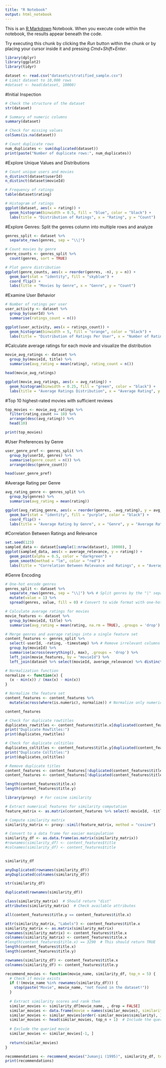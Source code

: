 ```yaml
---
title: "R Notebook"
output: html_notebook
---
```


This is an [R Markdown](http://rmarkdown.rstudio.com) Notebook. When you execute code within the notebook, the results appear beneath the code. 

Try executing this chunk by clicking the *Run* button within the chunk or by placing your cursor inside it and pressing *Cmd+Shift+Enter*. 

```r
library(dplyr)
library(ggplot2)
library(tidyr)

```

```r
dataset <- read.csv("datasets/stratified_sample.csv")
# Limit dataset to 10,000 rows
#dataset <- head(dataset, 10000)


```

#Initial Inspection
```r
# Check the structure of the dataset
str(dataset)

# Summary of numeric columns
summary(dataset)

# Check for missing values
colSums(is.na(dataset))

# Count duplicate rows
num_duplicates <- sum(duplicated(dataset))
print(paste("Number of duplicate rows:", num_duplicates))


```

#Explore Unique Values and Distributions
```r
# Count unique users and movies
n_distinct(dataset$userId)
n_distinct(dataset$movieId)

# Frequency of ratings
table(dataset$rating)

# Histogram of ratings
ggplot(dataset, aes(x = rating)) + 
  geom_histogram(binwidth = 0.5, fill = "blue", color = "black") +
  labs(title = "Distribution of Ratings", x = "Rating", y = "Count")

```

#Explore Genres: Split the genres column into multiple rows and analyze

```r
genres_split <- dataset %>%
  separate_rows(genres, sep = "\\|")

# Count movies by genre
genre_counts <- genres_split %>%
  count(genres, sort = TRUE)

# Plot genre distribution
ggplot(genre_counts, aes(x = reorder(genres, -n), y = n)) +
  geom_bar(stat = "identity", fill = "skyblue") +
  coord_flip() +
  labs(title = "Movies by Genre", x = "Genre", y = "Count")

```

#Examine User Behavior
```r
# Number of ratings per user
user_activity <- dataset %>%
  group_by(userId) %>%
  summarise(ratings_count = n())

ggplot(user_activity, aes(x = ratings_count)) +
  geom_histogram(binwidth = 5, fill = "orange", color = "black") +
  labs(title = "Distribution of Ratings Per User", x = "Number of Ratings", y = "Count")

```

#Calculate average ratings for each movie and visualize the distribution

```r
movie_avg_ratings <- dataset %>%
  group_by(movieId, title) %>%
  summarise(avg_rating = mean(rating), rating_count = n())

head(movie_avg_ratings)

ggplot(movie_avg_ratings, aes(x = avg_rating)) +
  geom_histogram(binwidth = 0.25, fill = "green", color = "black") +
  labs(title = "Average Ratings Distribution", x = "Average Rating", y = "Count")

```

#Top 10 highest-rated movies with sufficient reviews

```r
top_movies <- movie_avg_ratings %>%
  filter(rating_count >= 10) %>%
  arrange(desc(avg_rating)) %>%
  head(10)

print(top_movies)

```

#User Preferences by Genre

```r
user_genre_pref <- genres_split %>%
  group_by(userId, genres) %>%
  summarise(genre_count = n()) %>%
  arrange(desc(genre_count))

head(user_genre_pref)

```

#Average Rating per Genre

```r
avg_rating_genre <- genres_split %>%
  group_by(genres) %>%
  summarise(avg_rating = mean(rating))

ggplot(avg_rating_genre, aes(x = reorder(genres, -avg_rating), y = avg_rating)) +
  geom_bar(stat = "identity", fill = "purple", color = "black") +
  coord_flip() +
  labs(title = "Average Rating by Genre", x = "Genre", y = "Average Rating")

```

#Correlation Between Ratings and Relevance

```r
set.seed(123)
sampled_data <- dataset[sample(1:nrow(dataset), 10000), ]
ggplot(sampled_data, aes(x = average_relevance, y = rating)) +
  geom_point(alpha = 0.5, color = "darkgreen") +
  geom_smooth(method = "lm", color = "red") +
  labs(title = "Correlation Between Relevance and Ratings", x = "Average Relevance", y = "Rating")

```

#Genre Encoding

```r

# One-hot encode genres
genres_split <- dataset %>%
  separate_rows(genres, sep = "\\|") %>% # Split genres by the "|" separator
  mutate(value = 1) %>%
  spread(genres, value, fill = 0) # Convert to wide format with one-hot encoding

```

```r
# Calculate average ratings for movies
movie_features <- dataset %>%
  group_by(movieId, title) %>%
  summarise(avg_rating = mean(rating, na.rm = TRUE), .groups = 'drop')


```

```r
# Merge genres and average ratings into a single feature set
content_features <- genres_split %>%
  select(-userId, -rating, -timestamp) %>% # Remove irrelevant columns
  group_by(movieId) %>%
  summarise(across(everything(), max), .groups = 'drop') %>%
  left_join(movie_features, by = "movieId") %>%
  left_join(dataset %>% select(movieId, average_relevance) %>% distinct(), by = "movieId") # Include average_relevance

```

```r
# Normalization function
normalize <- function(x) {
  (x - min(x)) / (max(x) - min(x))
}

# Normalize the feature set
content_features <- content_features %>%
  mutate(across(where(is.numeric), normalize)) # Normalize only numerical columns

```


```r
content_features
```


```r
# Check for duplicate rowtitles
duplicates_rowtitles <- content_features$title.x[duplicated(content_features$title.x)]
print("Duplicate RowTitles:")
print(duplicates_rowtitles)

```

```r
# Check for duplicate coltitles
duplicates_coltitles <- content_features$title.y[duplicated(content_features$title.y)]
print("Duplicate ColTitles:")
print(duplicates_coltitles)

```

```r
# Remove duplicate titles
content_features <- content_features[!duplicated(content_features$title.x), ]
content_features <- content_features[!duplicated(content_features$title.y), ]
```

```r
length(content_features$title.x)
length(content_features$title.y)
```


```r
library(proxy)  # For cosine similarity

# Extract numerical features for similarity computation
feature_matrix <- as.matrix(content_features %>% select(-movieId, -title.x))

# Compute similarity matrix
similarity_matrix <- proxy::simil(feature_matrix, method = "cosine")

# Convert to a data frame for easier manipulation
similarity_df <- as.data.frame(as.matrix(similarity_matrix))
#rownames(similarity_df) <- content_features$title
#colnames(similarity_df) <- content_features$title 
 
```


```r
similarity_df
```

```r
anyDuplicated(rownames(similarity_df))
anyDuplicated(colnames(similarity_df))
```

```r
str(similarity_df)
```

```r
duplicated(rownames(similarity_df))
```


```r
class(similarity_matrix)  # Should return "dist"
attributes(similarity_matrix)  # Check available attributes

all(content_features$title.y == content_features$title.x)

```


```r
attr(similarity_matrix, "Labels") <- content_features$title.x
similarity_matrix <- as.matrix(similarity_matrix)
rownames(similarity_matrix) <- content_features$title.x
colnames(similarity_matrix) <- content_features$title.x
#length(content_features$title.x) == 3290  # This should return TRUE
length(content_features$title.x)
length(content_features$title.y)
```


```r
rownames(similarity_df) <- content_features$title.x
colnames(similarity_df) <- content_features$title.y
```


```r
recommend_movies <- function(movie_name, similarity_df, top_n = 5) {
  # Check if movie exists
  if (!(movie_name %in% rownames(similarity_df))) {
    stop(paste("Movie", movie_name, "not found in the dataset!"))
  }
  
  # Extract similarity scores and rank them
  similar_movies <- similarity_df[movie_name, , drop = FALSE]
  similar_movies <- data.frame(movie = names(similar_movies), similarity = as.numeric(similar_movies))
  similar_movies <- similar_movies[order(-similar_movies$similarity), ]
  similar_movies <- head(similar_movies, top_n + 1)  # Include the queried movie itself
  
  # Exclude the queried movie
  similar_movies <- similar_movies[-1, ]
  
  return(similar_movies)
}

recommendations <- recommend_movies("Jumanji (1995)", similarity_df, top_n = 5)
print(recommendations)
```

